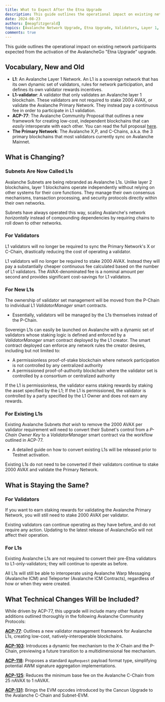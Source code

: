 ```yaml
---
title: What to Expect After the Etna Upgrade
description: This guide outlines the operational impact on existing network participants expected from the activation of the AvalancheGo "Etna" upgrade.
date: 2024-08-23
authors: [meagfitzgerald]
topics: [Avalanche Network Upgrade, Etna Upgrade, Validators, Layer 1, L1]
comments: true
---
```


This guide outlines the operational impact on existing network participants expected from the activation of the AvalancheGo "<GlossaryTerm>Etna Upgrade</GlossaryTerm>" upgrade.

## Vocabulary, New and Old

- **L1**: An Avalanche Layer 1 Network. An L1 is a sovereign network that has its own dynamic set of validators, rules for network participation, and defines its own validator rewards incentives.
- **L1-validator**: A validator that only validates an Avalanche layer 1 blockchain. These validators are not required to stake 2000 AVAX, or validate the Avalanche Primary Network. They instead pay a continuous fee in order to participate in L1 validation.
- **<GlossaryTerm>ACP-77</GlossaryTerm>**: The Avalanche Community Proposal that outlines a new framework for creating low-cost, independent blockchains that can _easily_ interoperate with each other. You can read the full proposal [here](https://github.com/avalanche-foundation/ACPs/blob/main/ACPs/77-reinventing-subnets/README.md).
- **The Primary Network**: The Avalanche X,P, and C-Chains, a.k.a. the 3 primary blockchains that most validators currently sync on Avalanche Mainnet.

## What is Changing?

### Subnets Are Now Called L1s

Avalanche Subnets are being rebranded as Avalanche L1s. Unlike layer 2 blockchains, layer 1 blockchains operate independently without relying on other systems for their core functions.
They manage their own consensus mechanisms, transaction processing, and security protocols directly within their own networks.

Subnets have always operated this way, scaling Avalanche's network _horizontally_ instead of compounding dependencies by requiring chains to roll down to other networks.

### For Validators

L1 validators will no longer be required to sync the Primary Network's X or C-Chain, drastically reducing the cost of operating a validator.

L1 validators will no longer be required to stake 2000 AVAX. Instead they will pay a substantially cheaper continuous fee calculated based on the number of L1 validators. The AVAX-denominated fee is a nominal amount per second and provides significant cost-savings for L1 validators.

### For New L1s

The ownership of validator set management will be moved from the P-Chain to individual L1 _ValidatorManager_ smart contracts.

- Essentially, validators will be managed by the L1s themselves instead of the P-Chain.

Sovereign L1s can easily be launched on Avalanche with a dynamic set of validators whose staking logic is defined and enforced by a _ValidatorManager_ smart contract deployed by the L1 creator. The smart contract deployed can enforce any network rules the creator desires, including but not limited to:

- A permissionless proof-of-stake blockchain where network participation is not controlled by any centralized authority
- A permissioned proof-of-authority blockchain where the validator set is controlled by a consortium or centralized authority

If the L1 is permissionless, the validator earns staking rewards by staking the asset specified by the L1; If the L1 is permissioned, the validator is controlled by a party specified by the L1 Owner and does not earn any rewards.

### For Existing L1s

Existing Avalanche Subnets _that wish_ to remove the 2000 AVAX per validator requirement will need to convert their Subnet's control from a _P-Chain Owner Key_ to a _ValidatorManager_ smart contract via the workflow outlined in ACP-77.

- A detailed guide on how to convert existing L1s will be released prior to Testnet activation.

Existing L1s do not need to be converted if their validators continue to stake 2000 AVAX and validate the Primary Network.

## What is Staying the Same?

### For Validators

If you want to earn staking rewards for validating the Avalanche Primary Network, you will still need to stake 2000 AVAX per validator.

Existing validators can continue operating as they have before, and do not require any action. Updating to the latest release of AvalancheGo will not affect their operation.

### For L1s

Existing Avalanche L1s are not required to convert their pre-Etna validators to L1-only-validators; they will continue to operate as before.

All L1s will still be able to interoperate using Avalanche Warp Messaging (Avalanche ICM) and Teleporter (Avalanche ICM Contracts), regardless of how or when they were created.

## What Technical Changes Will be Included?

While driven by ACP-77, this upgrade will include many other feature additions outlined thoroughly in the following Avalanche Community Protocols:

**[ACP-77](https://github.com/avalanche-foundation/ACPs/blob/main/ACPs/77-reinventing-subnets/README.md)**: Outlines a new validator management framework for Avalanche L1s, creating low-cost, natively-interoperable blockchains.

**[ACP-103](https://github.com/avalanche-foundation/ACPs/pull/103)**: Introduces a dynamic fee mechanism to the X-Chain and the P-Chain, previewing a future transition to a multidimensional fee mechanism.

**[ACP-118](https://github.com/avalanche-foundation/ACPs/tree/main/ACPs/118-warp-signature-request)**: Proposes a standard `AppRequest` payload format type, simplifying potential AWM signature aggregation implementations.

**[ACP-125](https://github.com/avalanche-foundation/ACPs/tree/main/ACPs/125-basefee-reduction)**: Reduces the minimum base fee on the Avalanche C-Chain from 25 nAVAX to 1 nAVAX.

**[ACP-131](https://github.com/avalanche-foundation/ACPs/pull/131)**: Brings the EVM opcodes introduced by the Cancun Upgrade to the Avalanche C-Chain and Subnet-EVM.
